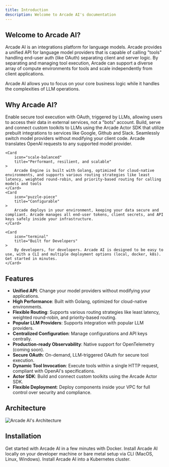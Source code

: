 ```yaml
---
title: Introduction
description: Welcome to Arcade AI's documentation
---
```

## Welcome to Arcade AI?

Arcade AI is an integrations platform for language models. Arcade provides a unified API for language model providers that is capable of calling "tools"
handling end-user auth (like OAuth) separating client and server logic. By separating and managing tool execution, Arcade can support a diverse array of
compute environments for tools and scale independently from client applications.

Arcade AI allows you to focus on your core business logic while it handles the complexities of LLM operations.

## Why Arcade AI?

<Cards columns={2}>
    <Card
        icon="wand-magic-sparkles"
        title="Authorization for Tools"
    >
        Enable secure tool execution with OAuth, triggered by LLMs, allowing users to access their data in external services, not a "bots" account.
    </Card>
    <Card
        icon="bolt"
        title="Integrations and Toolkits"
    >
        Build, serve and connect custom toolkits to LLMs using the Arcade Actor SDK that utilize prebuilt integrations to services like Google, Github and Slack.
    </Card>
    <Card
        icon="plug"
        title="Unified LLM API"
    >
        Seamlessly switch model providers without modifying your client code. Arcade translates OpenAI requests to any supported model provider.
    </Card>

    <Card
        icon="scale-balanced"
        title="Performant, resilient, and scalable"
    >
        Arcade Engine is built with Golang, optimized for cloud-native environments, and supports various routing strategies like least latency, weighted round-robin, and priority-based routing for calling models and tools
    </Card>
    <Card
        icon="puzzle-piece"
        title="Configurable"
    >
        Arcade deploys in your environment, keeping your data secure and compliant. Arcade manages all end-user tokens, client secrets, and API keys safely inside your infrastructure.
    </Card>

    <Card
        icon="terminal"
        title="Built for Developers"
    >
        By developers, for developers. Arcade AI is designed to be easy to use, with a CLI and multiple deployment options (local, docker, k8s). Get started in minutes.
    </Card>
</Cards>

## Features

- **Unified API**: Change your model providers without modifying your applications.
- **High Performance**: Built with Golang, optimized for cloud-native environments.
- **Flexible Routing**: Supports various routing strategies like least latency, weighted round-robin, and priority-based routing.
- **Popular LLM Providers**: Supports integration with popular LLM providers.
- **Centralized Configuration**: Manage configurations and API keys centrally.
- **Production-ready Observability**: Native support for OpenTelemetry (coming soon).
- **Secure OAuth**: On-demand, LLM-triggered OAuth for secure tool execution.
- **Dynamic Tool Invocation**: Execute tools within a single HTTP request, compliant with OpenAI's specifications.
- **Actor SDK**: Build and connect custom toolkits using the Arcade Actor SDK.
- **Flexible Deployment**: Deploy components inside your VPC for full control over security and compliance.


## Architecture

<img className="w-full" src="/images/marketechture.svg" alt="Arcade AI's Architecture" />


## Installation

<Cards columns={2}>
    <Card
        icon="docker"
        title="Docker"
        color="#0078d3"
        href="/engine/docs/deploy/docker/"
    >
        Get started with Arcade AI in a few minutes with Docker.
    </Card>
    <Card
        icon="terminal"
        title="Command Line Interface (CLI)"
        color="#0078d3"
        href="/engine/docs/deploy/local/"
    >
        Install Arcade AI locally on your developer machine or bare metal setup via CLI (MacOS, Linux, Windows).
    </Card>
    <Card
        icon="cloud"
        title="Kubernetes"
        color="#0078d3"
        href="/engine/docs/deploy/kubernetes/"
    >
        Install Arcade AI into a Kubernetes cluster.
    </Card>
</Cards>
